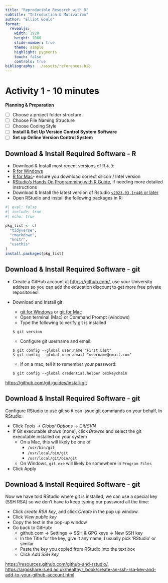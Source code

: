 ```yaml
---
title: "Reproducible Research with R"
subtitle: "Introduction & Motivation"
author: "Elliot Gould"
format: 
  revealjs:
    width: 1920
    height: 1080
    slide-number: true
    theme: simple
    highlight: pygments
    touch: false
    controls: true
bibliography: ../assets/references.bib
---
```


# Activity 1 - 10 minutes

**Planning & Preparation**

-   [ ] Choose a project folder structure
-   [ ] Choose File Naming Structure
-   [ ] Choose Coding Style
-   [ ] **Install & Set Up Version Control System Software**
-   [ ] **Set up Online Version Control System**

## Download & Install Required Software - R

-   Download & Install most recent versions of R `4.3`:
-   [R for Windows](https://cran.r-project.org/bin/windows/base/)
-   [R for Mac](https://cran.r-project.org/bin/macosx/)- ensure you download correct silicon / Intel version
-   [RStudio's Hands On Programming with R Guide](https://rstudio-education.github.io/hopr/starting.html), if needing more detailed instructions
-   Download & Install the latest version of Rstudio [`v2023.03.1+446` or later](https://www.rstudio.com/products/rstudio/download/#download)
-   Open RStudio and install the following packages in R:

```r
#| eval: false
#| include: true
#| echo: true

pkg_list <- c(
  "tidyverse",
  "rmarkdown",
  "knitr",
  "usethis"
)
install.packages(pkg_list)
```

## Download & Install Required Software - git

-   Create a GitHub account at <https://github.com/>, use your University address so you can add the education discount to get more free private repositories!

-   Download and Install git

    -   [git for Windows](https://gitforwindows.org) or [git for Mac](https://sourceforge.net/projects/git-osx-installer/files/)
    -   Open terminal (Mac) or Command Prompt (windows)
    -   Type the following to verify git is installed

    ```         
    $ git version
    ```

    -   Configure git username and email:

    ```         
    $ git config --global user.name "First Last"
    $ git config --global user.email "username@email.com"
    ```

    -   If on a mac, tell it to remember your password:

    ```         
    $ git config --global credential.helper osxkeychain
    ```

::: footer
[https://github.com/git-guides/install-git](https://github.com/git-guides/install-git)
:::

## Download & Install Required Software - git

Configure RStudio to use git so it can issue git commands on your behalf, In RStudio:

-   Click *Tools* -\> *Global Options* -\> *Git/SVN*
-   If Git executable shows (none), click *Browse* and select the git executable installed on your system
    -   On a Mac, this will likely be one of
        -   `/usr/bin/git`
        -   `/usr/local/bin/git`
        -   `/usr/local/git/bin/git`
    -   On Windows, `git.exe` will likely be somewhere in `Program Files`
-   Click Apply

## Download & Install Required Software - git

Now we have told RStudio where git is installed, we can use a special key (SSH RSA) so we don't have to keep typing our password all the time: 

- Click *create RSA key*, and click *Create* in the pop up window. 
- Click *View public key* 
- Copy the text in the pop-up window 
- Go back to GitHub: 
  - github.com -\> Settings -\> SSH & GPG keys -\> New SSH key 
  - In the Title for the key, give it any name, I usually pick 'RStudio' or similar 
  - Paste the key you copied from RStudio into the text box 
  - Click *Add SSH key*

::: footer
[https://resources.github.com/github-and-rstudio/](https://resources.github.com/github-and-rstudio/), [https://argoshare.is.ed.ac.uk/healthyr_book/create-an-ssh-rsa-key-and-add-to-your-github-account.html](https://argoshare.is.ed.ac.uk/healthyr_book/create-an-ssh-rsa-key-and-add-to-your-github-account.html)
:::
